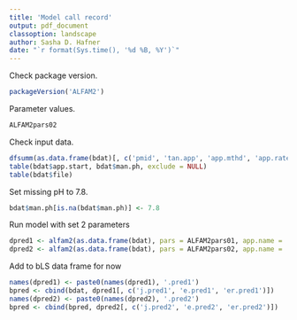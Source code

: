 ```yaml
---
title: 'Model call record'
output: pdf_document
classoption: landscape
author: Sasha D. Hafner
date: "`r format(Sys.time(), '%d %B, %Y')`"
---
```


Check package version.

```r
packageVersion('ALFAM2')
```

Parameter values.

```r
ALFAM2pars02
```

Check input data.

```r
dfsumm(as.data.frame(bdat)[, c('pmid', 'tan.app', 'app.mthd', 'app.rate.ni', 'man.dm', 'air.temp', 'wind.2m', 'man.ph', 'rain.rate')])
table(bdat$app.start, bdat$man.ph, exclude = NULL)
table(bdat$file)
```

Set missing pH to 7.8.

```r
bdat$man.ph[is.na(bdat$man.ph)] <- 7.8
```

Run model with set 2 parameters

```r
dpred1 <- alfam2(as.data.frame(bdat), pars = ALFAM2pars01, app.name = 'tan.app', time.name = 'cta', group = 'pmid', prep = TRUE)
dpred2 <- alfam2(as.data.frame(bdat), pars = ALFAM2pars02, app.name = 'tan.app', time.name = 'cta', group = 'pmid', prep = TRUE)
```

Add to bLS data frame for now

```r
names(dpred1) <- paste0(names(dpred1), '.pred1')
bpred <- cbind(bdat, dpred1[, c('j.pred1', 'e.pred1', 'er.pred1')])
names(dpred2) <- paste0(names(dpred2), '.pred2')
bpred <- cbind(bpred, dpred2[, c('j.pred2', 'e.pred2', 'er.pred2')])
```



